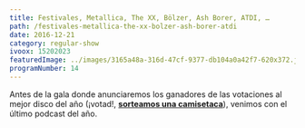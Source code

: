 ```yaml
---
title: Festivales, Metallica, The XX, Bölzer, Ash Borer, ATDI, …
path: /festivales-metallica-the-xx-bolzer-ash-borer-atdi
date: 2016-12-21
category: regular-show
ivoox: 15202023
featuredImage: ../images/3165a48a-316d-47cf-9377-db104a0a42f7-620x372.jpeg
programNumber: 14
---
```


Antes de la gala donde anunciaremos los ganadores de las votaciones al mejor disco del año (¡votad!, [**sorteamos una camisetaca**](http://www.suicidebystar.com/premios-suicidebystar-2016-votaciones/)), venimos con el último podcast del año.
